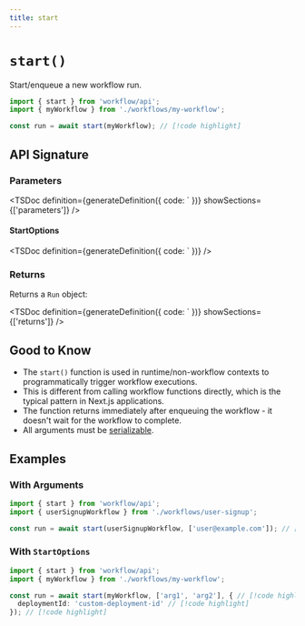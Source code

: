 ```yaml
---
title: start
---
```



# `start()`

Start/enqueue a new workflow run.

```typescript lineNumbers
import { start } from 'workflow/api';
import { myWorkflow } from './workflows/my-workflow';

const run = await start(myWorkflow); // [!code highlight]
```

## API Signature

### Parameters

<TSDoc
definition={generateDefinition({
  code: `
})}
showSections={['parameters']}
/>

#### StartOptions

<TSDoc
definition={generateDefinition({
  code: `
})}
/>

### Returns

Returns a `Run` object:

<TSDoc
definition={generateDefinition({
  code: `
})}
showSections={['returns']}
/>

## Good to Know

* The `start()` function is used in runtime/non-workflow contexts to programmatically trigger workflow executions.
* This is different from calling workflow functions directly, which is the typical pattern in Next.js applications.
* The function returns immediately after enqueuing the workflow - it doesn't wait for the workflow to complete.
* All arguments must be [serializable](/docs/foundations/serialization).

## Examples

### With Arguments

```typescript
import { start } from 'workflow/api';
import { userSignupWorkflow } from './workflows/user-signup';

const run = await start(userSignupWorkflow, ['user@example.com']); // [!code highlight]
```

### With `StartOptions`

```typescript
import { start } from 'workflow/api';
import { myWorkflow } from './workflows/my-workflow';

const run = await start(myWorkflow, ['arg1', 'arg2'], { // [!code highlight]
  deploymentId: 'custom-deployment-id' // [!code highlight]
}); // [!code highlight]
```
